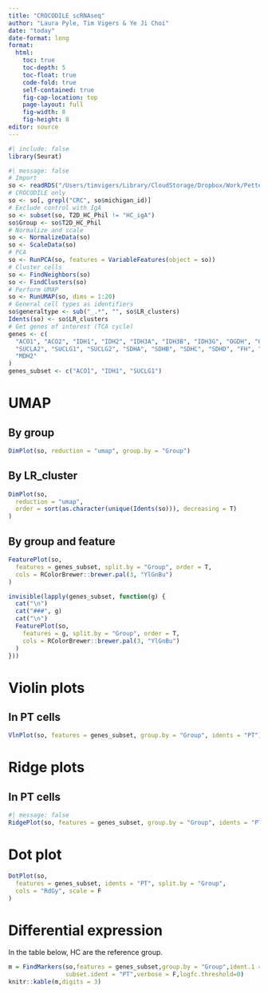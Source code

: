 ```yaml
---
title: "CROCODILE scRNAseq"
author: "Laura Pyle, Tim Vigers & Ye Ji Choi"
date: "today"
date-format: long
format:
  html:
    toc: true
    toc-depth: 5
    toc-float: true
    code-fold: true
    self-contained: true
    fig-cap-location: top
    page-layout: full
    fig-width: 8
    fig-height: 8
editor: source
---
```


```r
#| include: false
library(Seurat)
```

```r
#| message: false
# Import
so <- readRDS("/Users/timvigers/Library/CloudStorage/Dropbox/Work/Petter Bjornstad/scRNA/Data_Clean/seurat_data_no_computations.RDS")
# CROCODILE only
so <- so[, grepl("CRC", so$michigan_id)]
# Exclude control with IgA
so <- subset(so, T2D_HC_Phil != "HC_igA")
so$Group <- so$T2D_HC_Phil
# Normalize and scale
so <- NormalizeData(so)
so <- ScaleData(so)
# PCA
so <- RunPCA(so, features = VariableFeatures(object = so))
# Cluster cells
so <- FindNeighbors(so)
so <- FindClusters(so)
# Perform UMAP
so <- RunUMAP(so, dims = 1:20)
# General cell types as identifiers
so$generaltype <- sub("_.*", "", so$LR_clusters)
Idents(so) <- so$LR_clusters
# Get genes of interest (TCA cycle)
genes <- c(
  "ACO1", "ACO2", "IDH1", "IDH2", "IDH3A", "IDH3B", "IDH3G", "OGDH", "OGDHL",
  "SUCLA2", "SUCLG1", "SUCLG2", "SDHA", "SDHB", "SDHC", "SDHD", "FH", "MDH1",
  "MDH2"
)
genes_subset <- c("ACO1", "IDH1", "SUCLG1")
```

# UMAP

## By group

```r
DimPlot(so, reduction = "umap", group.by = "Group")
```

## By LR_cluster

```r
DimPlot(so,
  reduction = "umap",
  order = sort(as.character(unique(Idents(so))), decreasing = T)
)
```

## By group and feature

```r
FeaturePlot(so,
  features = genes_subset, split.by = "Group", order = T,
  cols = RColorBrewer::brewer.pal(3, "YlGnBu")
)
```

```r
invisible(lapply(genes_subset, function(g) {
  cat("\n")
  cat("###", g)
  cat("\n")
  FeaturePlot(so,
    features = g, split.by = "Group", order = T,
    cols = RColorBrewer::brewer.pal(3, "YlGnBu")
  )
}))
```

# Violin plots

## In PT cells

```r
VlnPlot(so, features = genes_subset, group.by = "Group", idents = "PT")
```

# Ridge plots

## In PT cells

```r
#| message: false
RidgePlot(so, features = genes_subset, group.by = "Group", idents = "PT")
```

# Dot plot

```r
DotPlot(so,
  features = genes_subset, idents = "PT", split.by = "Group",
  cols = "RdGy", scale = F
)
```

# Differential expression

In the table below, HC are the reference group.

```r
m = FindMarkers(so,features = genes_subset,group.by = "Group",ident.1 = "HC", 
                subset.ident = "PT",verbose = F,logfc.threshold=0)
knitr::kable(m,digits = 3)
```
